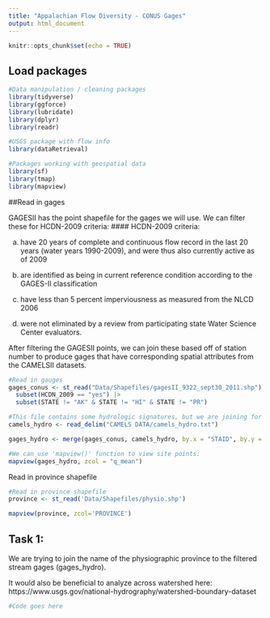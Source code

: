 ```yaml
---
title: "Appalachian Flow Diversity - CONUS Gages"
output: html_document
---
```


```r
knitr::opts_chunk$set(echo = TRUE)
```

## Load packages
```r
#Data manipulation / cleaning packages
library(tidyverse)
library(ggforce)
library(lubridate)
library(dplyr)
library(readr)

#USGS package with flow info
library(dataRetrieval)

#Packages working with geospatial data
library(sf)
library(tmap)
library(mapview)

```

##Read in gages

GAGESII has the point shapefile for the gages we will use. We can filter these for HCDN-2009 criteria:
#### HCDN-2009 criteria:

(a) have 20 years of complete and continuous flow record in the last 20
    years (water years 1990-2009), and were thus also currently active
    as of 2009

(b) are identified as being in current reference condition according to
    the GAGES-II classification

(c) have less than 5 percent imperviousness as measured from the NLCD
    2006

(d) were not eliminated by a review from participating state Water
    Science Center evaluators.
    
After filtering the GAGESII points, we can join these based off of station number to produce gages that have corresponding spatial attributes from the CAMELSII datasets.


```r
#Read in gauges 
gages_conus <- st_read("Data/Shapefiles/gagesII_9322_sept30_2011.shp")  |>
  subset(HCDN_2009 == "yes") |>
  subset(STATE != "AK" & STATE != "HI" & STATE != "PR")

#This file contains some hydrologic signatures, but we are joining for the purpose of ensuring the GAGESII sites match with CAMELS data
camels_hydro <- read_delim("CAMELS DATA/camels_hydro.txt")

gages_hydro <- merge(gages_conus, camels_hydro, by.x = "STAID", by.y = "gauge_id")

#We can use 'mapview()' function to view site points:
mapview(gages_hydro, zcol = "q_mean")

```

Read in province shapefile
```r
#Read in province shapefile
province <- st_read('Data/Shapefiles/physio.shp')

mapview(province, zcol='PROVINCE')
```

## Task 1:
We are trying to join the name of the physiographic province to the filtered stream gages (gages_hydro).

It would also be beneficial to analyze across watershed here: https://www.usgs.gov/national-hydrography/watershed-boundary-dataset

```r

#Code goes here

```

